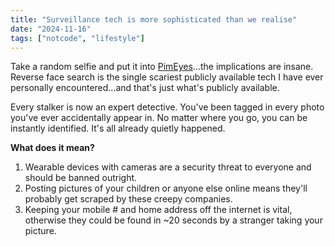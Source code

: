 ```yaml
---
title: "Surveillance tech is more sophisticated than we realise"
date: "2024-11-16"
tags: ["notcode", "lifestyle"]
---
```


Take a random selfie and put it into [PimEyes](pimeyes.com)...the implications are insane. Reverse face search is the single scariest publicly available tech I have ever personally encountered...and that's just what's publicly available.

Every stalker is now an expert detective. You've been tagged in every photo you've ever accidentally appear in. No matter where you go, you can be instantly identified. It's all already quietly happened. 

**What does it mean?**
1. Wearable devices with cameras are a security threat to everyone and should be banned outright.
2. Posting pictures of your children or anyone else online means they'll probably get scraped by these creepy companies.
3. Keeping your mobile # and home address off the internet is vital, otherwise they could be found in ~20 seconds by a stranger taking your picture. 